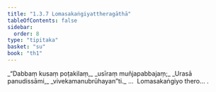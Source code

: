 ```yaml
---
title: "1.3.7 Lomasakaṅgiyattheragāthā"
tableOfContents: false
sidebar:
  order: 8
type: "tipitaka"
basket: "su"
book: "th1"
---
```



<DynamicBreadcrumb />

<Division number="27" book="th1">

<Paragraph number="62" type="verses" book="th1">
_“Dabbaṃ kusaṃ poṭakilaṃ,_  
_usīraṃ muñjapabbajaṃ;_  
_Urasā panudissāmi,_  
_vivekamanubrūhayan”ti._  


</Paragraph>
</Division>

<Paragraph number="63" type="center" book="th1">
…  Lomasakaṅgiyo thero… .
</Paragraph>